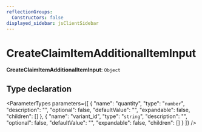```yaml
---
reflectionGroups:
  Constructors: false
displayed_sidebar: jsClientSidebar
---
```



# CreateClaimItemAdditionalItemInput

 **CreateClaimItemAdditionalItemInput**: `Object`

## Type declaration

<ParameterTypes parameters={[
  {
    "name": "quantity",
    "type": "`number`",
    "description": "",
    "optional": false,
    "defaultValue": "",
    "expandable": false,
    "children": []
  },
  {
    "name": "variant_id",
    "type": "`string`",
    "description": "",
    "optional": false,
    "defaultValue": "",
    "expandable": false,
    "children": []
  }
]} />
